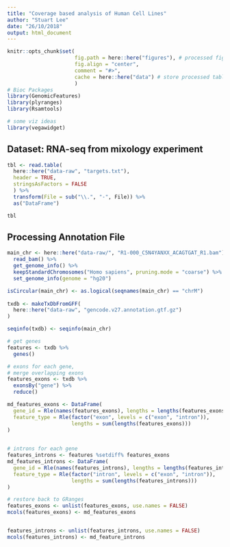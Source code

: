 ```yaml
---
title: "Coverage based analysis of Human Cell Lines"
author: "Stuart Lee"
date: "26/10/2018"
output: html_document
---
```


```r
knitr::opts_chunk$set(
                      fig.path = here::here("figures"), # processed figures go here
                      fig.align = "center",
                      comment = "#>", 
                      cache = here::here("data") # store processed tables in data/
                      )
# Bioc Packages
library(GenomicFeatures)
library(plyranges)
library(Rsamtools)

# some viz ideas
library(vegawidget)

```


## Dataset: RNA-seq from mixology experiment

```r
tbl <- read.table(
  here::here("data-raw", "targets.txt"),
  header = TRUE,
  stringsAsFactors = FALSE
  ) %>% 
  transform(File = sub("\\.", "-", File)) %>%
  as("DataFrame")

tbl
```


## Processing Annotation File

```r

main_chr <- here::here("data-raw/", "R1-000_C5N4YANXX_ACAGTGAT_R1.bam") %>% 
  read_bam() %>% 
  get_genome_info() %>% 
  keepStandardChromosomes("Homo sapiens", pruning.mode = "coarse") %>%
  set_genome_info(genome = "hg20")

isCircular(main_chr) <- as.logical(seqnames(main_chr) == "chrM")
  
txdb <- makeTxDbFromGFF(
  here::here("data-raw", "gencode.v27.annotation.gtf.gz")
)

seqinfo(txdb) <- seqinfo(main_chr)

# get genes
features <- txdb %>%
  genes()

# exons for each gene,
# merge overlapping exons
features_exons <- txdb %>% 
  exonsBy("gene") %>% 
  reduce()

md_features_exons <- DataFrame(
  gene_id = Rle(names(features_exons), lengths = lengths(features_exons)),
  feature_type = Rle(factor("exon", levels = c("exon", "intron")), 
                     lengths = sum(lengths(features_exons)))
)
  

# introns for each gene
features_introns <- features %setdiff% features_exons
md_features_introns <- DataFrame(
  gene_id = Rle(names(features_introns), lengths = lengths(features_introns)),
  feature_type = Rle(factor("intron", levels = c("exon", "intron")),
                     lengths = sum(lengths(features_introns)))
)

# restore back to GRanges 
features_exons <- unlist(features_exons, use.names = FALSE)
mcols(features_exons) <- md_features_exons


features_introns <- unlist(features_introns, use.names = FALSE)
mcols(features_introns) <- md_feature_introns
```

